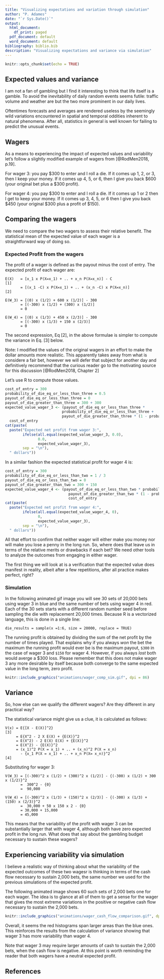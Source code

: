 ```yaml
---
title: "Visualizing expectations and variation through simulation"
author: "P. Adames"
date: "`r Sys.Date()`"
output:
  html_document:
    df_print: paged
  pdf_document: default
  word_document: default
bibliography: biblio.bib
description: "Visualizing expectations and variance via simulation"
---
```


```r
knitr::opts_chunk$set(echo = TRUE)
```

## Expected values and variance

I am not a fan of gambling but I find it interesting to think that life itself is a gamble.
To avoid the inevitability of daily random events seems futile: 
traffic volume and weather are but the two more prominent in our daily lives.

Oftentimes forecasts and averages are rendered useless by the
seemingly wild variations encountered in spatial and temporal oddities inherent to natural phenomena.
After all, statistics in general is well known for failing to predict the unusual events.

## Wagers 

As a means to experiencing the impact of expected values and variability let's follow a slightly modified
example of wagers from [@RodMen2018, p.19].

For wager 3:  you pay $300 to enter and I roll a die. If it comes up 1, 2, or 3, then
I keep your money. If it comes up 4, 5, or 6, then I give you back $600 (your
original bet plus a $300 profit).

For wager 4:  you pay $300 to enter and I roll a die. If it comes up 1 or 2 then I get
to keep your money. If it comes up 3, 4, 5, or 6 then I give you back $450 (your original $300 plus a profit of $150).


## Comparing the wagers

We need to compare the two wagers to assess their relative benefit.
The statistical mean of the expected value of each wager is a  
straightforward way of doing so.

### Expected Profit from the wagers

The profit of a wager is defined as the payout minus the cost of entry.
The expected profit of each wager are:

    E(X)   = [x_1 x P(X=x_1) + .. + x_n P(X=x_n)] - C                                               [1]
           = [(x_1 -C) x P(X=x_1) + .. + (x_n -C) x P(X=x_n)]                                       [2]

    E(W_3) = [(0) x (1/2) + 600 x (1/2)] - 300 
           = [(-300) x (1/2) + (300) x (1/2)]
           = 0

    E(W_4) = [(0) x (1/3) + 450 x (2/3)] - 300
           = [(-300) x (1/3) + 150 x (2/3)]
           = 0

The second expression, Eq [2], in the above formulae is simpler to compute the variance in Eq. [3] below.
 
Note: I modified the values of the original wagers in an effort to make the dollar amounts more
realistic. This apparently takes away from what is considere a fair bet, however we will defer
that subject for another day and definitively recommend that the curious reader go to the motivating 
source for this discussion [@RodMen2018, Chapter 2] 


Let's use R to compute those values.

```r
cost_of_entry = 300
probability_of_die_eq_or_less_than_three = 0.5
payout_of_die_eq_or_less_than_three = 0
payout_of_die_greater_than_three = 300 + 300
expected_value_wager_3 <- (payout_of_die_eq_or_less_than_three *
                          probability_of_die_eq_or_less_than_three +
                          payout_of_die_greater_than_three * (1 - probability_of_die_eq_or_less_than_three)) -
  cost_of_entry
cat(paste(
  paste("Expected net profit from wager 3:",
        ifelse(all.equal(expected_value_wager_3, 0.0),
               0.0, 
               expected_value_wager_3),
        sep = "\n"),
  " dollars"))
```

In a similar fashion the expected statistical profit for wager 4 is:

```r
cost_of_entry = 300
probability_of_die_eq_or_less_than_two = 1 / 3
payout_of_die_eq_or_less_than_two = 0
payout_of_die_greater_than_two = 300 + 150
expected_value_wager_4 <- (payout_of_die_eq_or_less_than_two * probability_of_die_eq_or_less_than_two +
                             payout_of_die_greater_than_two * (1 - probability_of_die_eq_or_less_than_two)) -
                             cost_of_entry
cat(paste(
  paste("Expected net profit from wager 4:",
        ifelse(all.equal(expected_value_wager_4, 0),
               0, 
               expected_value_wager_3),
        sep = "\n"),
  " dollars"))
```

All that effort to confirm that neither wager will either make you money nor 
will make you lose a penny in the long run.
So, where does that leave us in terms of the relative merits or 
drawbacks if each bet?
We need other tools to analyze the outcomes from engaging in either
wager.

The first thing we will look at is a verification that the expected value does manifest 
in reality, albeit after a few repetitions, after all practice makes perfect, right?

### Simulation

In the following animated gif image you will see 30 sets of 20,000 bets using wager 3 in blue
and the same number of bets using wager 4 in red. 
Each of the 30 sets starts with a different random number seed before sampling the die with replacement 20,000 times.
Because R is a vectorized language, this is done in a single line:

    die_results = sample(x =1:6, size = 20000, replace = TRUE)
    
The running profit is obtained by dividing the sum of the net profit by the number of times played.
That explains why if you always _won_ the bet the maximum the running profit would ever be is the maximum payout, 
`$300` in the case of wager 3 and `$150` for wager 4. 
However, if you always _lost_ both would averge a $300 loss.
Please remember that this does not make wager 3 any more desirable by itself because both converge to the 
same expected value in the long term, zero profit.


```r
knitr::include_graphics("animations/wager_comp_sim.gif", dpi = 86)
```


## Variance

So, how else can we qualify the different wagers? Are they different in any practical way?

The statistical variance might give us a clue, it is calculated as follows:

    V(x) = E{[X - E(X)]^2}                                                       [3]
         = E{X^2 - 2 X E(X) + {E(X)}^2
         = E(X^2) - 2 E(X) E(X) + {E(X)}^2
         = E(X^2) - {E(X)}^2
         = (x_1)^2 P(X = x_1) + .. + (x_n)^2 P(X = x_n)                                             
           - {x_1 P(X = x_1) + .. + x_n P(X= x_n)}^2                                                [4]

Substituting for wager 3:

    V(W_3) = [(-300)^2 x (1/2) + (300)^2 x (1/2)] - {(-300) x (1/2) + 300 x (1/2)}^2
           =  300^2 - {0}
           =  90,000

    V(W_4) = [(-300)^2 x (1/3) + (150)^2 x (2/3)] - {(-300) x (1/3) + (150) x (2/3)}^2
           =  30,000 + 50 x 150 x 2 - {0}
           = 30,000 + 15,000 
           = 45,000


This means that the variability of the profit with wager 3 can be substantially larger that with wager 4, although both have zero expected profit in the long run. 
What does that say about the gambling budget necessary to sustain these wagers?


## Experiencing variability via simulation

I believe a realistic way of thinking about what the variability of the expected
outcomes of these two wagesr is thinking in terms of the cash flow necessary to
sustain 2,000 bets, the same number we used for the previous simulations of the 
expected profit.

The following animated image shows 60 such sets of 2,000 bets one for each wager.
The idea is to glance at all of them to get a sense for the wager that gives the most
extreme variations in the positive or negative cash flow necessary to sustain
the 2,000 bets.


```r
knitr::include_graphics("animations/wager_cash_flow_comparison.gif", dpi = 86)
```

Overall, it seems the red histograms span larger areas than the blue ones.
This reinforces the results from the calculation of variance showing that wager 3 has 
more variability than wager 4.


Note that wager 3 may require larger amounts of cash to sustain the 2,000 bets, 
when the cash flow is negative. At this point is worth reminding the reader that both
wagers have a neutral expected profit.



## References